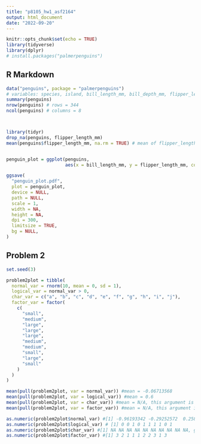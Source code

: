 ```yaml
---
title: "p8105_hw1_asf2164"
output: html_document
date: "2022-09-20"
---
```


```r
knitr::opts_chunk$set(echo = TRUE)
library(tidyverse)
library(dplyr)
# install.packages("palmerpenguins")
```



## R Markdown
```r
data("penguins", package = "palmerpenguins")
# variables: species, island, bill_length_mm, bill_depth_mm, flipper_lenght_mm, body_mass_mm, body_mass_g, sex, year
summary(penguins)
nrow(penguins) # rows = 344
ncol(penguins) # columns = 8



library(tidyr)
drop_na(penguins, flipper_length_mm)
mean(penguins$flipper_length_mm, na.rm = TRUE) # mean of flipper_length_mm = 200.9152


penguin_plot = ggplot(penguins,
                      aes(x = bill_length_mm, y = flipper_length_mm, color = species)) + geom_point()

ggsave(
  "penguin_plot.pdf",
  plot = penguin_plot,
  device = NULL,
  path = NULL,
  scale = 1,
  width = NA,
  height = NA,
  dpi = 300,
  limitsize = TRUE,
  bg = NULL,
)

```



## Problem 2 
```r
set.seed(3)

problem2plot = tibble(
  normal_var = rnorm(10, mean = 0, sd = 1),
  logical_var = normal_var > 0,
  char_var = c("a", "b", "c", "d", "e", "f", "g", "h", "i", "j"),
  factor_var = factor(
    c(
      "small",
      "medium",
      "large",
      "large",
      "large",
      "medium",
      "medium",
      "small",
      "large",
      "small"
    )
  )
)

mean(pull(problem2plot, var = normal_var)) #mean = -0.06713568
mean(pull(problem2plot, var = logical_var)) #mean = 0.6
mean(pull(problem2plot, var = char_var)) #mean = N/A, this argument is not numerical or logical
mean(pull(problem2plot, var = factor_var)) #mean = N/A, this argument is not numerical or logical

as.numeric(problem2plot$normal_var) #[1] -0.96193342 -0.29252572  0.25878822 -1.15213189  0.19578283  0.03012394  0.08541773  1.11661021 -1.21885742 [10]  1.26736872
as.numeric(problem2plot$logical_var) # [1] 0 0 1 0 1 1 1 1 0 1
as.numeric(problem2plot$char_var) #[1] NA NA NA NA NA NA NA NA NA NA, gives warning that N/As were introduced by coercion, this variable cannot produce a numeric value as a character variable 
as.numeric(problem2plot$factor_var) #[1] 3 2 1 1 1 2 2 3 1 3
```


